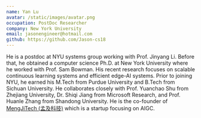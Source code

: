 ```yaml
---
name: Yan Lu
avatar: /static/images/avatar.png
occupation: PostDoc Researcher
company: New York University
email: jasonengineer@hotmail.com
github: https://github.com/Jason-cs18
---
```


He is a postdoc at NYU systems group working with Prof. Jinyang Li. Before that, he obtained a computer science Ph.D. at New York University where he worked with Prof. Sam Bowman. His recent research focuses on scalable continuous learning systems and efficient edge-AI systems. Prior to joining NYU, he earned his M.Tech from Purdue University and B.Tech from Sichuan University. He collaborates closely with Prof. Yuanchao Shu from Zhejiang University, Dr. Shiqi Jiang from Microsoft Research, and Prof. Huanle Zhang from Shandong University. He is the co-founder of [MengJiTech (孟及科技)](https://www.mengji.tech/index/) which is a startup focusing on AIGC.


